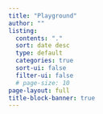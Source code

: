 ```yaml
---
title: "Playground"
author: ""
listing:
  contents: "."
  sort: date desc
  type: default
  categories: true
  sort-ui: false
  filter-ui: false
  # page-size: 10
page-layout: full
title-block-banner: true
---
```



